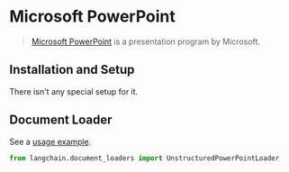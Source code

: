 # Microsoft PowerPoint

>[Microsoft PowerPoint](https://en.wikipedia.org/wiki/Microsoft_PowerPoint) is a presentation program by Microsoft.

## Installation and Setup

There isn't any special setup for it.

## Document Loader

See a [usage example](/docs/modules/data_io/document_loaders/integrations/microsoft_powerpoint.ipynb).


```python
from langchain.document_loaders import UnstructuredPowerPointLoader
```
